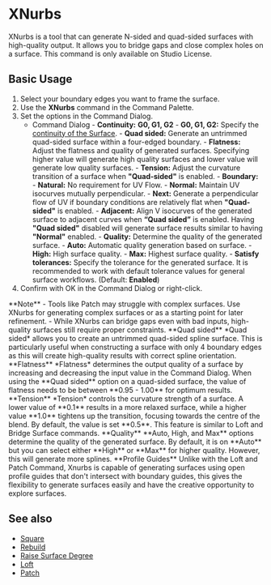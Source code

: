 

# XNurbs

<Reference shortcut="" command="XNurbs" button=""/>

XNurbs is a tool that can generate N-sided and quad-sided surfaces with high-quality output. It allows you to bridge gaps and close complex holes on a surface. This command is only available on Studio License.

## Basic Usage

1. Select your boundary edges you want to frame the surface.
2. Use the **XNurbs** command in the Command Palette.
3. Set the options in the Command Dialog.
    - <Kst>Command Dialog</Kst>
          - **Continuity:** **G0, G1, G2**
            - **G0, G1, G2:** Specify the [continuity of the Surface](/cad-essentials/continuity-curve-and-surface).
          - **Quad sided:** Generate an untrimmed quad-sided surface within a four-edged boundary.
          - **Flatness:** Adjust the flatness and quality of generated surfaces. Specifying higher value will generate high quality surfaces and lower value will generate low quality surfaces.
          - **Tension:** Adjust the curvature transition of a surface when **"Quad-sided"** is enabled.
          - **Boundary:** 
                - **Natural:** No requirement for UV Flow.
                - **Normal:** Maintain UV isocurves mutually perpendicular.
                - **Next:** Generate a perpendicular flow of UV if boundary conditions are relatively flat when **"Quad-sided"** is enabled.
                - **Adjacent:** Align V isocurves of the generated surface to adjacent curves when **“Quad sided”** is enabled. Having **"Quad sided"** disabled will generate surface results similar to having **"Normal"** enabled.
          - **Quality:** Determine the quality of the generated surface. 
                - **Auto:** Automatic quality generation based on surface.
                - **High:** High surface quality.
                - **Max:** Highest surface quality.
          - **Satisfy tolerances:** Specify the tolerance for the generated surface. It is recommended to work with default tolerance values for general surface workflows. (Default: **Enabled**)
5. Confirm with OK in the Command Dialog or right-click.

<VideoPlayer fileName="xnurbs"/>

<Callout type="warning" emoji="ℹ️">
**Note**    
- Tools like Patch may struggle with complex surfaces. Use XNurbs for generating complex surfaces or as a starting point for  later refinement.  
- While XNurbs can bridge gaps even with bad inputs, high-quality surfaces still require proper constraints.   
</Callout>

<Callout type="info" emoji="ℹ️">
**Quad sided**    
*Quad sided* allows you to create an untrimmed quad-sided spline surface. This is particularly useful when constructing a surface with only 4 boundary edges as this will create high-quality results with correct spline orientation.
</Callout>
<VideoPlayer fileName="xnurbs-quad-sided"/>

<Callout type="info" emoji="ℹ️"> 
**Flatness**      
*Flatness* determines the output quality of a surface by increasing and decreasing the input value in the Command Dialog. When using the **Quad sided** option on a quad-sided surface, the value of flatness needs to be between **0.95 - 1.00** for optimum results.
</Callout>
<VideoPlayer fileName="xnurbs-flatness"/>

<Callout type="info" emoji="ℹ️"> 
**Tension**      
*Tension* controls the curvature strength of a surface. A lower value of **0.1** results in a more relaxed surface, while a higher value **1.0** tightens up the transition, focusing towards the centre of the blend. By default, the value is set **0.5**. This feature is similar to Loft and Bridge Surface commands. 
</Callout>
<VideoPlayer fileName="xnurbs-tension"/>

<Callout type="info" emoji="ℹ️">
**Quality**       
**Auto, High, and Max** options determine the quality of the generated surface. By default, it is on **Auto** but you can select either **High** or **Max** for higher quality. However, this will generate more splines.
</Callout>
<VideoPlayer fileName="xnurbs-quality"/>

<Callout type="info" emoji="ℹ️">
**Profile Guides**      
Unlike with the Loft and Patch Command, Xnurbs is capable of generating surfaces using open profile guides that don't intersect with boundary guides, this gives the flexibility to generate surfaces easily and have the creative opportunity to explore surfaces.
</Callout>
<VideoPlayer fileName="xnurbs-profile-guides"/>

## See also
- [Square](square)
- [Rebuild](rebuild)
- [Raise Surface Degree](raise-surface-degree)
- [Loft](loft)
- [Patch](patch)